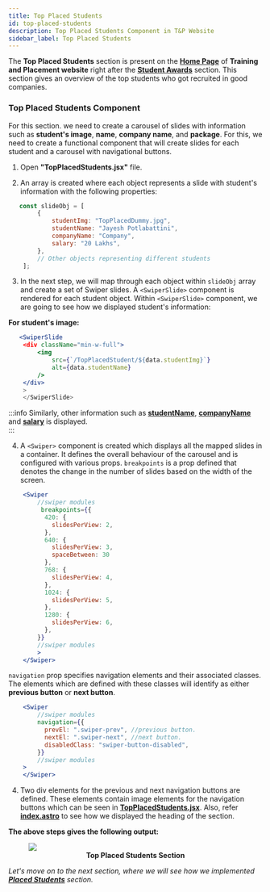 ```yaml
---
title: Top Placed Students
id: top-placed-students
description: Top Placed Students Component in T&P Website
sidebar_label: Top Placed Students
---
```


The **Top Placed Students** section is present on the [**Home Page**](https://tnp.tcetmumbai.in/) of **Training and Placement website** right after the [**Student Awards**](student-awards) section.
This section gives an overview of the top students who got recruited in good companies.

### Top Placed Students Component

For this section. we need to create a carousel of slides with information such as **student's image**, **name**, **company name**,
and **package**. For this, we need to create a functional component that will create slides for each student
and a carousel with navigational buttons. 

1. Open **"TopPlacedStudents.jsx"** file.

2. An array is created where each object represents a slide with student's information with the following properties:

```jsx title="TopPlacedStudents.jsx" {3-6} showLineNumbers
   const slideObj = [
        {
            studentImg: "TopPlacedDummy.jpg",
            studentName: "Jayesh Potlabattini",
            companyName: "Company",
            salary: "20 Lakhs",
        },
        // Other objects representing different students
    ];
```

3. In the next step, we will map through each object within `slideObj` array and create a set of Swiper slides. A `<SwiperSlide>`
component is rendered for each student object. Within `<SwiperSlide>` component, we are going to see how we displayed student's information:

**For student's image:**

```jsx title="TopPlacedStudents.jsx" {3-6} showLineNumbers
   <SwiperSlide
    <div className="min-w-full">
        <img
            src={`/TopPlacedStudent/${data.studentImg}`}
            alt={data.studentName}
        />
    </div>
    >
    </SwiperSlide>
```

:::info
   Similarly, other information such as [**studentName**](https://github.com/tcet-opensource/tnp-website/blob/216af67c8878b8ec82cef31162f94f6a04588c8f/src/components/TopPlacedStudents/TopPlacedStudents.jsx#LL75C22-L75C22), [**companyName**](https://github.com/tcet-opensource/tnp-website/blob/216af67c8878b8ec82cef31162f94f6a04588c8f/src/components/TopPlacedStudents/TopPlacedStudents.jsx#LL76C13-L76C13) and [**salary**](https://github.com/tcet-opensource/tnp-website/blob/216af67c8878b8ec82cef31162f94f6a04588c8f/src/components/TopPlacedStudents/TopPlacedStudents.jsx#LL78C1-L83C17) is displayed.  
:::

4. A `<Swiper>` component is created which displays all the mapped slides in a container.
It defines the overall behaviour of the carousel and is configured with various props. 
`breakpoints` is a prop defined that denotes the change in the number of slides based on the width of the screen.

```jsx title="TopPlacedStudents.jsx" {3-20} showLineNumbers
    <Swiper
        //swiper modules
         breakpoints={{
          420: {
            slidesPerView: 2,
          },
          640: {
            slidesPerView: 3,
            spaceBetween: 30
          },
          768: {
            slidesPerView: 4,
          },
          1024: {
            slidesPerView: 5,
          },
          1280: {
            slidesPerView: 6,
          },
        }}
        //swiper modules
        >
    </Swiper>
```
`navigation` prop specifies navigation elements and their associated classes. The elements which are defined with these classes will identify as either **previous button** or **next button**.

```jsx title="TopPlacedStudents.jsx" {3-7} showLineNumbers
    <Swiper
        //swiper modules
        navigation={{
          prevEl: ".swiper-prev", //previous button.
          nextEl: ".swiper-next", //next button.
          disabledClass: "swiper-button-disabled", 
        }}
        //swiper modules
    >    
    </Swiper>
```
4. Two div elements for the previous and next navigation buttons are defined. These elements contain image elements for the navigation buttons which can be seen 
in [**TopPlacedStudents.jsx**](https://github.com/tcet-opensource/tnp-website/blob/216af67c8878b8ec82cef31162f94f6a04588c8f/src/components/TopPlacedStudents/TopPlacedStudents.jsx#LL125C1-L130C15). Also, refer 
[**index.astro**](https://github.com/tcet-opensource/tnp-website/blob/main/src/components/TopPlacedStudents/index.astro) to see how we displayed the heading of the section.

**The above steps gives the following output:**


<figure>
    <img src={tps} style={{ border: "2px solid gray"}} />
    <center><b><figcaption>Top Placed Students Section</figcaption></b></center>
</figure>

_Let's move on to the next section, where we will see how we implemented [**Placed Students**](placed-students) section._